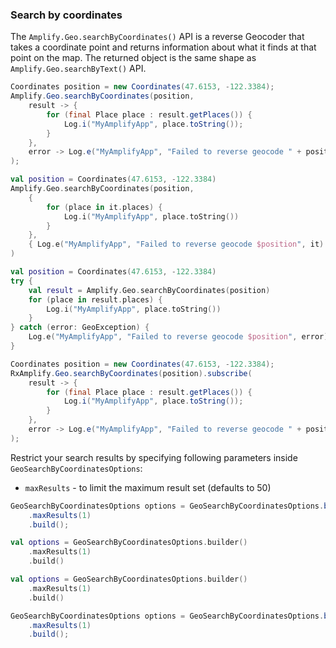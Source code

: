 ### Search by coordinates

The `Amplify.Geo.searchByCoordinates()` API is a reverse Geocoder that takes a coordinate point and returns information about what it finds at that point on the map.
The returned object is the same shape as `Amplify.Geo.searchByText()` API.

<BlockSwitcher>
<Block name="Java">

```java
Coordinates position = new Coordinates(47.6153, -122.3384);
Amplify.Geo.searchByCoordinates(position,
    result -> {
        for (final Place place : result.getPlaces()) {
            Log.i("MyAmplifyApp", place.toString());
        }
    },
    error -> Log.e("MyAmplifyApp", "Failed to reverse geocode " + position, error)
);
```

</Block>
<Block name="Kotlin - Callbacks">

```kotlin
val position = Coordinates(47.6153, -122.3384)
Amplify.Geo.searchByCoordinates(position,
    {
        for (place in it.places) {
            Log.i("MyAmplifyApp", place.toString())
        }
    },
    { Log.e("MyAmplifyApp", "Failed to reverse geocode $position", it) }
)
```

</Block>
<Block name="Kotlin - Coroutines">

```kotlin
val position = Coordinates(47.6153, -122.3384)
try {
    val result = Amplify.Geo.searchByCoordinates(position)
    for (place in result.places) {
        Log.i("MyAmplifyApp", place.toString())
    }
} catch (error: GeoException) {
    Log.e("MyAmplifyApp", "Failed to reverse geocode $position", error)
}
```

</Block>
<Block name="RxJava">

```java
Coordinates position = new Coordinates(47.6153, -122.3384);
RxAmplify.Geo.searchByCoordinates(position).subscribe(
    result -> {
        for (final Place place : result.getPlaces()) {
            Log.i("MyAmplifyApp", place.toString());
        }
    },
    error -> Log.e("MyAmplifyApp", "Failed to reverse geocode " + position, error)
);
```

</Block>
</BlockSwitcher>

Restrict your search results by specifying following parameters inside `GeoSearchByCoordinatesOptions`:
- `maxResults` - to limit the maximum result set (defaults to 50)

<BlockSwitcher>
<Block name="Java">

```java
GeoSearchByCoordinatesOptions options = GeoSearchByCoordinatesOptions.builder()
    .maxResults(1)
    .build();
```

</Block>
<Block name="Kotlin - Callbacks">

```kotlin
val options = GeoSearchByCoordinatesOptions.builder()
    .maxResults(1)
    .build()
```

</Block>
<Block name="Kotlin - Coroutines">

```kotlin
val options = GeoSearchByCoordinatesOptions.builder()
    .maxResults(1)
    .build()
```

</Block>
<Block name="RxJava">

```java
GeoSearchByCoordinatesOptions options = GeoSearchByCoordinatesOptions.builder()
    .maxResults(1)
    .build();
```

</Block>
</BlockSwitcher>
